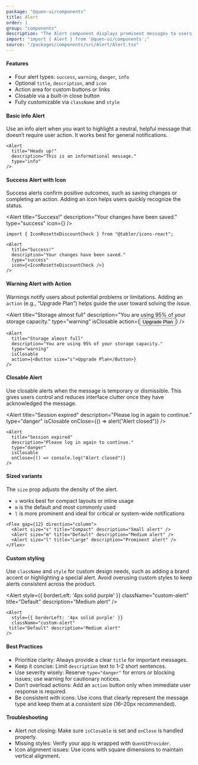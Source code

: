 ```yaml
---
package: "@quen-ui/components"
title: Alert
order: 1
group: "components"
description: "The Alert component displays prominent messages to users with flexible content, multiple visual styles, and interactive controls. Supports status notifications, success confirmations, warnings, and error messages."
import: "import { Alert } from '@quen-ui/components';"
source: "/packages/components/src/Alert/Alert.tsx"
---
```



#### Features

- Four alert types: `success`, `warning`, `danger`, `info`
- Optional `title`, `description`, and `icon`
- Action area for custom buttons or links
- Closable via a built-in close button
- Fully customizable via `className` and `style`


#### Basic info Alert

Use an info alert when you want to highlight a neutral, helpful message that doesn’t require user action. It works best for general notifications.

<Alert
  title="Heads up!"
  description="This is an informational message."
  type="info"
/>

```tsx
<Alert
  title="Heads up!"
  description="This is an informational message."
  type="info"
/>
```


#### Success Alert with Icon

Success alerts confirm positive outcomes, such as saving changes or completing an action. Adding an icon helps users quickly recognize the status.

<Alert
  title="Success!"
  description="Your changes have been saved."
  type="success"
  icon={<IconRosetteDiscountCheck />}
/>

```tsx
import { IconRosetteDiscountCheck } from "@tabler/icons-react";

<Alert
  title="Success!"
  description="Your changes have been saved."
  type="success"
  icon={<IconRosetteDiscountCheck />}
/>
```

#### Warning Alert with Action

Warnings notify users about potential problems or limitations.
Adding an `action` (e.g., “Upgrade Plan”) helps guide the user toward solving the issue.

<Alert
  title="Storage almost full"
  description="You are using 95% of your storage capacity."
  type="warning"
  isClosable
  action={<Button size="s">Upgrade Plan</Button>}
/>

```tsx
<Alert
  title="Storage almost full"
  description="You are using 95% of your storage capacity."
  type="warning"
  isClosable
  action={<Button size="s">Upgrade Plan</Button>}
/>
```


#### Closable Alert

Use closable alerts when the message is temporary or dismissible. This gives users control and reduces interface clutter once they have acknowledged the message.

<Alert
  title="Session expired"
  description="Please log in again to continue."
  type="danger"
  isClosable
  onClose={() => alert("Alert closed")}
/>

```tsx
<Alert
  title="Session expired"
  description="Please log in again to continue."
  type="danger"
  isClosable
  onClose={() => console.log("Alert closed")}
/>
```


#### Sized variants

The `size` prop adjusts the density of the alert.

- `s` works best for compact layouts or inline usage
- `m` is the default and most commonly used
- `l` is more prominent and ideal for critical or system-wide notifications

<Flex gap={12} direction="column">
  <Alert size="s" title="Compact" description="Small alert" />
  <Alert size="m" title="Default" description="Medium alert" />
  <Alert size="l" title="Large" description="Prominent alert" />
</Flex>

```tsx
<Flex gap={12} direction="column">
  <Alert size="s" title="Compact" description="Small alert" />
  <Alert size="m" title="Default" description="Medium alert" />
  <Alert size="l" title="Large" description="Prominent alert" />
</Flex>
```


#### Custom styling

Use `className` and `style` for custom design needs, such as adding a brand accent or highlighting a special alert. Avoid overusing custom styles to keep alerts consistent across the product.

<Alert
  style={{ borderLeft: '4px solid purple' }}
  className="custom-alert"
  title="Default" description="Medium alert"
/>

```tsx
<Alert
  style={{ borderLeft: '4px solid purple' }}
  className="custom-alert"
 title="Default" description="Medium alert"
/>
```

#### Best Practices

  - Prioritize clarity: Always provide a clear `title` for important messages.
  - Keep it concise: Limit `description` text to 1–2 short sentences.
  - Use severity wisely: Reserve `type="danger"` for errors or blocking issues; use warning for cautionary notices.
  - Don’t overload actions: Add an `action` button only when immediate user response is required.
  - Be consistent with icons: Use icons that clearly represent the message type and keep them at a consistent size (16–20px recommended).

#### Troubleshooting

  - Alert not closing: Make sure `isClosable` is set and `onClose` is handled properly.
  - Missing styles: Verify your app is wrapped with `QuenUIProvider`.
  - Icon alignment issues: Use icons with square dimensions to maintain vertical alignment.
